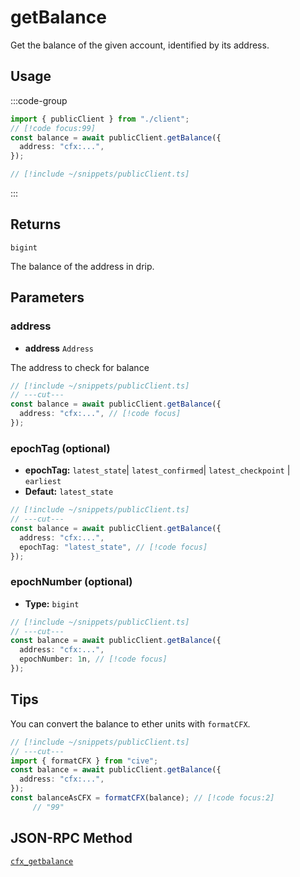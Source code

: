 # getBalance

Get the balance of the given account, identified by its address.

## Usage

:::code-group

```ts twoslash [example.ts]
import { publicClient } from "./client";
// [!code focus:99]
const balance = await publicClient.getBalance({
  address: "cfx:...",
});
```

```ts twoslash [client.ts] filename="client.ts"
// [!include ~/snippets/publicClient.ts]
```

:::

## Returns

`bigint`

The balance of the address in drip.

## Parameters

### address

- **address** `Address`

The address to check for balance

```ts twoslash
// [!include ~/snippets/publicClient.ts]
// ---cut---
const balance = await publicClient.getBalance({
  address: "cfx:...", // [!code focus]
});
```

### epochTag (optional)

- **epochTag:** `latest_state`| `latest_confirmed`| `latest_checkpoint` | `earliest`
- **Defaut:** `latest_state`

```ts twoslash
// [!include ~/snippets/publicClient.ts]
// ---cut---
const balance = await publicClient.getBalance({
  address: "cfx:...",
  epochTag: "latest_state", // [!code focus]
});
```

### epochNumber (optional)

- **Type:** `bigint`

```ts twoslash
// [!include ~/snippets/publicClient.ts]
// ---cut---
const balance = await publicClient.getBalance({
  address: "cfx:...",
  epochNumber: 1n, // [!code focus]
});
```

## Tips

You can convert the balance to ether units with `formatCFX`.

```ts twoslash
// [!include ~/snippets/publicClient.ts]
// ---cut---
import { formatCFX } from "cive";
const balance = await publicClient.getBalance({
  address: "cfx:...",
});
const balanceAsCFX = formatCFX(balance); // [!code focus:2]
     // "99"
```

## JSON-RPC Method

[`cfx_getbalance`](https://doc.confluxnetwork.org/docs/core/build/json-rpc/cfx-namespace#cfx_getbalance)

